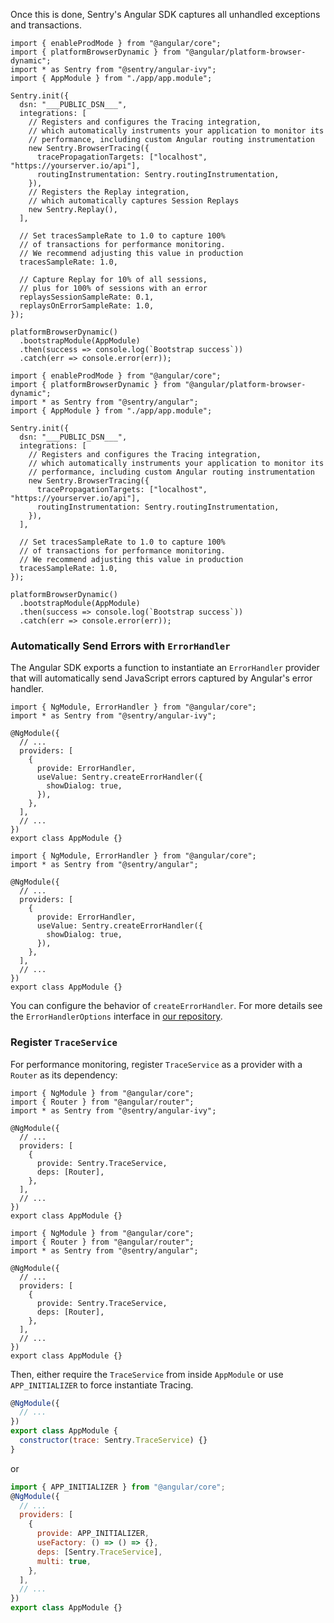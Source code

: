 Once this is done, Sentry's Angular SDK captures all unhandled exceptions and transactions.

```javascript{tabTitle: Angular 12+}{filename: main.ts}
import { enableProdMode } from "@angular/core";
import { platformBrowserDynamic } from "@angular/platform-browser-dynamic";
import * as Sentry from "@sentry/angular-ivy";
import { AppModule } from "./app/app.module";

Sentry.init({
  dsn: "___PUBLIC_DSN___",
  integrations: [
    // Registers and configures the Tracing integration,
    // which automatically instruments your application to monitor its
    // performance, including custom Angular routing instrumentation
    new Sentry.BrowserTracing({
      tracePropagationTargets: ["localhost", "https://yourserver.io/api"],
      routingInstrumentation: Sentry.routingInstrumentation,
    }),
    // Registers the Replay integration,
    // which automatically captures Session Replays
    new Sentry.Replay(),
  ],

  // Set tracesSampleRate to 1.0 to capture 100%
  // of transactions for performance monitoring.
  // We recommend adjusting this value in production
  tracesSampleRate: 1.0,
  
  // Capture Replay for 10% of all sessions,
  // plus for 100% of sessions with an error
  replaysSessionSampleRate: 0.1,
  replaysOnErrorSampleRate: 1.0,
});

platformBrowserDynamic()
  .bootstrapModule(AppModule)
  .then(success => console.log(`Bootstrap success`))
  .catch(err => console.error(err));
```

```javascript{tabTitle: Angular 10/11}{filename: main.ts}
import { enableProdMode } from "@angular/core";
import { platformBrowserDynamic } from "@angular/platform-browser-dynamic";
import * as Sentry from "@sentry/angular";
import { AppModule } from "./app/app.module";

Sentry.init({
  dsn: "___PUBLIC_DSN___",
  integrations: [
    // Registers and configures the Tracing integration,
    // which automatically instruments your application to monitor its
    // performance, including custom Angular routing instrumentation
    new Sentry.BrowserTracing({
      tracePropagationTargets: ["localhost", "https://yourserver.io/api"],
      routingInstrumentation: Sentry.routingInstrumentation,
    }),
  ],

  // Set tracesSampleRate to 1.0 to capture 100%
  // of transactions for performance monitoring.
  // We recommend adjusting this value in production
  tracesSampleRate: 1.0,
});

platformBrowserDynamic()
  .bootstrapModule(AppModule)
  .then(success => console.log(`Bootstrap success`))
  .catch(err => console.error(err));
```

### Automatically Send Errors with `ErrorHandler`

The Angular SDK exports a function to instantiate an `ErrorHandler` provider that will automatically send JavaScript errors captured by Angular's error handler.

```javascript{tabTitle: Angular 12+}{filename: app.module.ts}
import { NgModule, ErrorHandler } from "@angular/core";
import * as Sentry from "@sentry/angular-ivy";

@NgModule({
  // ...
  providers: [
    {
      provide: ErrorHandler,
      useValue: Sentry.createErrorHandler({
        showDialog: true,
      }),
    },
  ],
  // ...
})
export class AppModule {}
```

```javascript{tabTitle: Angular 10/11}{filename: app.module.ts}
import { NgModule, ErrorHandler } from "@angular/core";
import * as Sentry from "@sentry/angular";

@NgModule({
  // ...
  providers: [
    {
      provide: ErrorHandler,
      useValue: Sentry.createErrorHandler({
        showDialog: true,
      }),
    },
  ],
  // ...
})
export class AppModule {}
```

You can configure the behavior of `createErrorHandler`. For more details see the `ErrorHandlerOptions` interface in [our repository](https://github.com/getsentry/sentry-javascript/blob/master/packages/angular/src/errorhandler.ts).

### Register `TraceService`

For performance monitoring, register `TraceService` as a provider with a `Router` as its dependency:

```javascript{tabTitle: Angular 12+}{filename: app.module.ts}
import { NgModule } from "@angular/core";
import { Router } from "@angular/router";
import * as Sentry from "@sentry/angular-ivy";

@NgModule({
  // ...
  providers: [
    {
      provide: Sentry.TraceService,
      deps: [Router],
    },
  ],
  // ...
})
export class AppModule {}
```

```javascript{tabTitle: Angular 10/11}{filename: app.module.ts}
import { NgModule } from "@angular/core";
import { Router } from "@angular/router";
import * as Sentry from "@sentry/angular";

@NgModule({
  // ...
  providers: [
    {
      provide: Sentry.TraceService,
      deps: [Router],
    },
  ],
  // ...
})
export class AppModule {}
```

Then, either require the `TraceService` from inside `AppModule` or use `APP_INITIALIZER` to force instantiate Tracing.

```javascript {filename: app.module.ts}
@NgModule({
  // ...
})
export class AppModule {
  constructor(trace: Sentry.TraceService) {}
}
```

or

```javascript {filename: app.module.ts}
import { APP_INITIALIZER } from "@angular/core";
@NgModule({
  // ...
  providers: [
    {
      provide: APP_INITIALIZER,
      useFactory: () => () => {},
      deps: [Sentry.TraceService],
      multi: true,
    },
  ],
  // ...
})
export class AppModule {}
```

